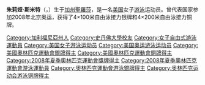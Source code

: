 {{MedalTableTop}}
{{MedalCompetition|[[奧林匹克運動會|奧林匹克運動會]]}}
{{MedalSilver | [[2008年夏季奧林匹克運動會|2008年北京]] | [[2008年夏季奧林匹克運動會游泳比賽|4x100米自由泳接力]]}}
{{MedalBronze | [[2008年夏季奧林匹克運動會|2008年北京]] | [[2008年夏季奧林匹克運動會游泳比賽|4x200米自由泳接力]]}}
{{MedalBottom}}

'''朱莉娅·斯米特'''（'''{{lang|en|Julia Smit}}'''，{{bd|1987年|12月14日|||Smit, Julia}}）生于[[加利福尼亞州|加州]][[聖羅莎_(加利福尼亞州)|聖羅莎]]，是一名[[美国|美国]]女子[[游泳|游泳]]运动员。曾代表国家参加2008年北京奥运，获得了4×100米自由泳接力银牌和4×200米自由泳接力铜牌。

{{US-sport-bio-stub}}
{{Swimming-bio-stub}}

{{DEFAULTSORT:Smit, Julia}}
[[Category:加利福尼亞州人|Category:加利福尼亞州人]]
[[Category:史丹佛大學校友|Category:史丹佛大學校友]]
[[Category:女子自由式游泳運動員|Category:女子自由式游泳運動員]]
[[Category:美国女子游泳运动员|Category:美国女子游泳运动员]]
[[Category:美国奥运游泳运动员|Category:美国奥运游泳运动员]]
[[Category:美國奧林匹克運動會銀牌得主|Category:美國奧林匹克運動會銀牌得主]]
[[Category:美國奧林匹克運動會銅牌得主|Category:美國奧林匹克運動會銅牌得主]]
[[Category:2008年夏季奧林匹克運動會獎牌得主|Category:2008年夏季奧林匹克運動會獎牌得主]]
[[Category:2008年夏季奧林匹克運動會游泳運動員|Category:2008年夏季奧林匹克運動會游泳運動員]]
[[Category:奧林匹克運動會游泳銀牌得主|Category:奧林匹克運動會游泳銀牌得主]]
[[Category:奥林匹克运动会游泳铜牌得主|Category:奥林匹克运动会游泳铜牌得主]]